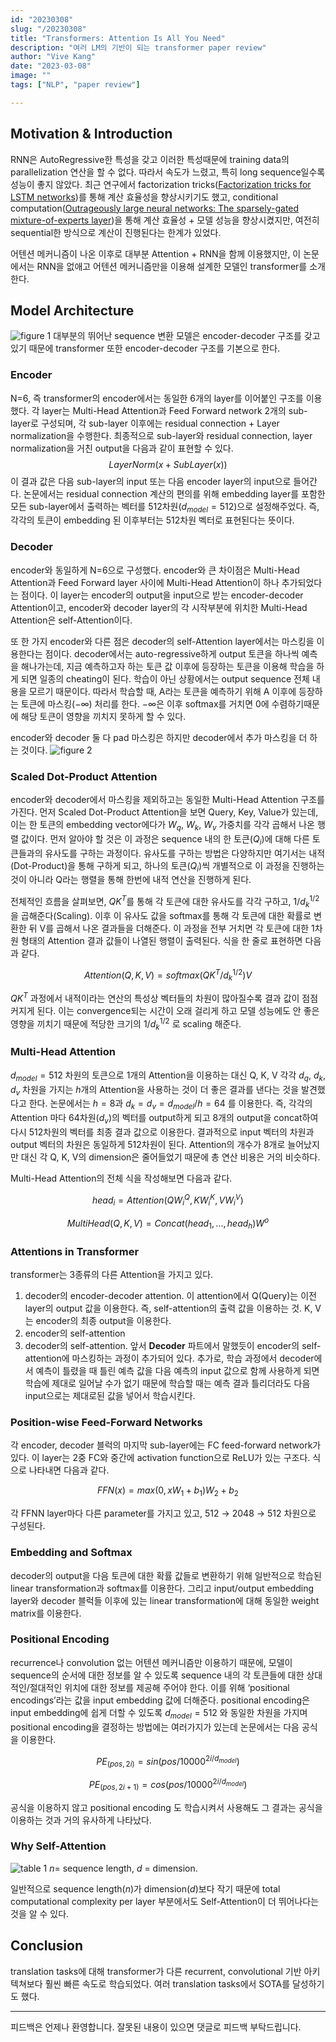 ```yaml
---
id: "20230308"
slug: "/20230308"
title: "Transformers: Attention Is All You Need"
description: "여러 LM의 기반이 되는 transformer paper review"
author: "Vive Kang"
date: "2023-03-08"
image: ""
tags: ["NLP", "paper review"]

---
```



## Motivation & Introduction
RNN은 AutoRegressive한 특성을 갖고 이러한 특성때문에 training data의 parallelization 연산을 할 수 없다. 따라서 속도가 느렸고, 특히 long sequence일수록 성능이 좋지 않았다. 최근 연구에서 factorization tricks([Factorization tricks for LSTM networks](https://arxiv.org/pdf/1703.10722.pdf))를 통해 계산 효율성을 향상시키기도 했고, conditional computation([Outrageously large neural networks: The sparsely-gated mixture-of-experts layer](https://arxiv.org/pdf/1701.06538.pdf))을 통해 계산 효율성 + 모델 성능을 향상시켰지만, 여전히 sequential한 방식으로 계산이 진행된다는 한계가 있었다.

어텐션 메커니즘이 나온 이후로 대부분 Attention + RNN을 함께 이용했지만, 이 논문에서는 RNN을 없애고 어텐션 메커니즘만을 이용해 설계한 모델인 transformer를 소개한다.

## Model Architecture
![figure 1](../blogImage/1-figure1.png)
대부분의 뛰어난 sequence 변환 모델은 encoder-decoder 구조를 갖고 있기 때문에 transformer 또한 encoder-decoder 구조를 기본으로 한다.

### Encoder
N=6, 즉 transformer의 encoder에서는 동일한 6개의 layer를 이어붙인 구조를 이용했다. 각 layer는  Multi-Head Attention과 Feed Forward network 2개의 sub-layer로 구성되며, 각 sub-layer 이후에는 residual connection + Layer normalization을 수행한다. 최종적으로 sub-layer와 residual connection, layer normalization을 거친 output을 다음과 같이 표현할 수 있다.
$$
LayerNorm(x + SubLayer(x))
$$
이 결과 값은 다음 sub-layer의 input 또는 다음 encoder layer의 input으로 들어간다. 논문에서는 residual connection 계산의 편의를 위해 embedding layer를 포함한 모든 sub-layer에서 출력하는 벡터를 512차원($d_{model}=512$)으로 설정해주었다. 즉, 각각의 토큰이 embedding 된 이후부터는 512차원 벡터로 표현된다는 뜻이다. 

### Decoder
encoder와 동일하게 N=6으로 구성했다. encoder와 큰 차이점은 Multi-Head Attention과 Feed Forward layer 사이에 Multi-Head Attention이 하나 추가되었다는 점이다. 이 layer는 encoder의 output을 input으로 받는 encoder-decoder Attention이고, encoder와 decoder layer의 각 시작부분에 위치한 Multi-Head Attention은 self-Attention이다. 

또 한 가지 encoder와 다른 점은 decoder의 self-Attention layer에서는 마스킹을 이용한다는 점이다. decoder에서는 auto-regressive하게 output 토큰을 하나씩 예측을 해나가는데, 지금 예측하고자 하는 토큰 값 이후에 등장하는 토큰을 이용해 학습을 하게 되면 일종의 cheating이 된다. 학습이 아닌 상황에서는 output sequence 전체 내용을 모르기 때문이다. 따라서 학습할 때, A라는 토큰을 예측하기 위해 A 이후에 등장하는 토큰에 마스킹(−∞) 처리를 한다. −∞은 이후 softmax를 거치면 0에 수렴하기때문에 해당 토큰이 영향을 끼치지 못하게 할 수 있다.

encoder와 decoder 둘 다 pad 마스킹은 하지만 decoder에서 추가 마스킹을 더 하는 것이다.
![figure 2](../blogImage/1-figure2.png)

### Scaled Dot-Product Attention
encoder와 decoder에서 마스킹을 제외하고는 동일한 Multi-Head Attention 구조를 가진다. 먼저 Scaled Dot-Product Attention을 보면 Query, Key, Value가 있는데, 이는 한 토큰의 embedding vector에다가 $W_q$, $W_k$, $W_v$ 가중치를 각각 곱해서 나온 행렬 값이다. 먼저 알아야 할 것은 이 과정은 sequence 내의 한 토큰($Q_i$)에 대해 다른 토큰들과의 유사도를 구하는 과정이다. 유사도를 구하는 방법은 다양하지만 여기서는 내적(Dot-Product)을 통해 구하게 되고, 하나의 토큰($Q_i$)씩 개별적으로 이 과정을 진행하는 것이 아니라 Q라는 행렬을 통해 한번에 내적 연산을 진행하게 된다.

전체적인 흐름을 살펴보면, $QK^T$를 통해 각 토큰에 대한 유사도를 각각 구하고, $1/d_k^{1/2}$ 을 곱해준다(Scaling). 이후 이 유사도 값을 softmax를 통해 각 토큰에 대한 확률로 변환한 뒤 V를 곱해서 나온 결과들을 더해준다. 이 과정을 전부 거치면 각 토큰에 대한 1차원 형태의 Attention 결과 값들이 나열된 행렬이 출력된다. 식을 한 줄로 표현하면 다음과 같다.

$$
Attention(Q, K, V) = softmax(QK^T/d_k^{1/2})V
$$

$QK^T$ 과정에서 내적이라는 연산의 특성상 벡터들의 차원이 많아질수록 결과 값이 점점 커지게 된다. 이는 convergence되는 시간이 오래 걸리게 하고 모델 성능에도 안 좋은 영향을 끼치기 때문에 적당한 크기의 $1/d_k^{1/2}$ 로 scaling 해준다.

### Multi-Head Attention
$d_{model}=512$ 차원의 토큰으로 1개의 Attention을 이용하는 대신 Q, K, V 각각 $d_q$, $d_k$, $d_v$ 차원을 가지는 $h$개의 Attention을 사용하는 것이 더 좋은 결과를 낸다는 것을 발견했다고 한다. 논문에서는 $h = 8$과  $d_k = d_v = d_{model}/h = 64$ 를 이용한다. 즉, 각각의 Attention 마다 64차원($d_v$)의 벡터를 output하게 되고 8개의 output을 concat하여 다시 512차원의 벡터를 최종 결과 값으로 이용한다. 결과적으로 input 벡터의 차원과 output 벡터의 차원은 동일하게 512차원이 된다. Attention의 개수가 8개로 늘어났지만 대신 각 Q, K, V의 dimension은 줄어들었기 때문에 총 연산 비용은 거의 비슷하다.

Multi-Head Attention의 전체 식을 작성해보면 다음과 같다.

$$
head_i = Attention(QW_i^Q, KW_i^K, VW_i^V)
$$

$$
MultiHead(Q, K, V) = Concat(head_1, ..., head_h)W^o
$$

### Attentions in Transformer
transformer는 3종류의 다른 Attention을 가지고 있다.

1. decoder의 encoder-decoder attention. 이 attention에서 Q(Query)는 이전 layer의 output 값을 이용한다. 즉, self-attention의 출력 값을 이용하는 것. K, V는 encoder의 최종 output을 이용한다. 
2. encoder의 self-attention
3. decoder의 self-attention. 앞서 **Decoder** 파트에서 말했듯이 encoder의 self-attention에 마스킹하는 과정이 추가되어 있다. 추가로, 학습 과정에서 decoder에서 예측이 틀렸을 때 틀린 예측 값을 다음 예측의 input 값으로 함께 사용하게 되면 학습에 제대로 일어날 수가 없기 때문에 학습할 때는 예측 결과 틀리더라도 다음 input으로는 제대로된 값을 넣어서 학습시킨다.

### Position-wise Feed-Forward Networks
각 encoder, decoder 블럭의 마지막 sub-layer에는 FC feed-forward network가 있다. 이 layer는 2중 FC와 중간에 activation function으로 ReLU가 있는 구조다. 식으로 나타내면 다음과 같다.

$$
FFN(x) = max(0, xW_1 + b_1)W_2 + b_2
$$

각 FFNN layer마다 다른 parameter를 가지고 있고, 512 → 2048 → 512 차원으로 구성된다.

### Embedding and Softmax
decoder의 output을 다음 토큰에 대한 확률 값들로 변환하기 위해 일반적으로 학습된 linear transformation과 softmax를 이용한다. 그리고 input/output embedding layer와 decoder 블럭들 이후에 있는 linear transformation에 대해 동일한 weight matrix를 이용한다.

### Positional Encoding
recurrence나 convolution 없는 어텐션 메커니즘만 이용하기 때문에, 모델이 sequence의 순서에 대한 정보를 알 수 있도록 sequence 내의 각 토큰들에 대한 상대적인/절대적인 위치에 대한 정보를 제공해 주어야 한다. 이를 위해 ‘positional encodings’라는 값을 input embedding 값에 더해준다. positional encoding은 input embedding에 쉽게 더할 수 있도록 $d_{model} = 512$  와 동일한 차원을 가지며 positional encoding을 결정하는 방법에는 여러가지가 있는데 논문에서는 다음 공식을 이용한다.

$$
PE_{(pos, 2i)} = sin(pos/10000^{2i/d_{model}})
$$

$$
PE_{(pos,2i+1)} = cos(pos/10000^{2i/d_{model}})
$$

공식을 이용하지 않고 positional encoding 도 학습시켜서 사용해도 그 결과는 공식을 이용하는 것과 거의 유사하게 나타났다.

### Why Self-Attention
![table 1](../blogImage/1-table1.png)
$n$= sequence length, $d$ = dimension.

일반적으로 sequence length($n$)가 dimension($d$)보다 작기 때문에 total computational complexity per layer 부분에서도 Self-Attention이 더 뛰어나다는 것을 알 수 있다.

## Conclusion

translation tasks에 대해 transformer가 다른 recurrent, convolutional 기반 아키텍쳐보다 훨씬 빠른 속도로 학습되었다. 여러 translation tasks에서 SOTA를 달성하기도 했다.

---

피드백은 언제나 환영합니다. 잘못된 내용이 있으면 댓글로 피드백 부탁드립니다.
